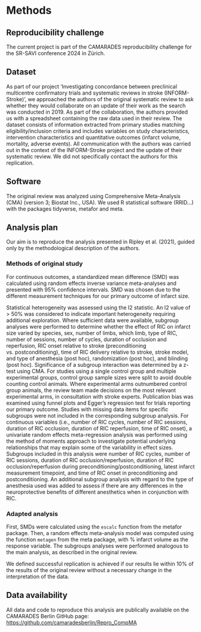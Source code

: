 # Methods

```{=html}
<!-- 
- Detail the methods you used in your reproducibility attempt and how closely they match the published methods.
- Describe any contact with authors you made regarding the materials or methods you needed for the replication attempt.
- Please attach any code or other methods you used as an appendix. -->
```
## Reproducibility challenge

The current project is part of the CAMARADES reproducibility challenge for the SR-SAVI conference 2024 in Zürich.

## Dataset

As part of our project 'Investigating concordance between preclinical multicentre confirmatory trials and systematic reviews in stroke (INFORM-Stroke)', we approached the authors of the original systematic review to ask whether they would collaborate on an update of their work as the search was conducted in 2019. As part of the collaboration, the authors provided us with a spreadsheet containing the raw data used in their review. The dataset consists of information extracted from primary studies matching eligibility/inclusion criteria and includes variables on study characteristics, intervention characteristics and quantitative outcomes (infarct volume, mortality, adverse events). All communication with the authors was carried out in the context of the INFORM-Stroke project and the update of their systematic review. We did not specifically contact the authors for this replication.

## Software

The original review was analyzed using Comprehensive Meta-Analysis (CMA) (version 3; Biostat Inc., USA). We used R statistical software (RRID...) with the packages tidyverse, metafor and meta.

## Analysis plan

Our aim is to reproduce the analysis presented in Ripley et al. (2021), guided only by the methodological description of the authors.

### Methods of original study

For continuous outcomes, a standardized mean difference (SMD) was calculated using random effects inverse variance meta-analyses and presented with 95% confidence intervals. SMD was chosen due to the different measurement techniques for our primary outcome of infarct size.

Statistical heterogeneity was assessed using the I2 statistic. An I2 value of \> 50% was considered to indicate important heterogeneity requiring additional exploration. Where sufficient data were available, subgroup analyses were performed to determine whether the effect of RIC on infarct size varied by species, sex, number of limbs, which limb, type of RIC, number of sessions, number of cycles, duration of occlusion and reperfusion, RIC onset relative to stroke (preconditioning vs. postconditioning), time of RIC delivery relative to stroke, stroke model, and type of anesthesia (post hoc), randomization (post hoc), and blinding (post hoc). Significance of a subgroup interaction was determined by a z-test using CMA. For studies using a single control group and multiple experimental groups, control group sample sizes were split to avoid double counting control animals. Where experimental arms outnumbered control group animals, the review team made decisions on the most relevant experimental arms, in consultation with stroke experts. Publication bias was examined using funnel plots and Egger’s regression test for trials reporting our primary outcome. Studies with missing data items for specific subgroups were not included in the corresponding subgroup analysis. For continuous variables (i.e., number of RIC cycles, number of RIC sessions, duration of RIC occlusion, duration of RIC reperfusion, time of RIC onset), a univariate random effects meta-regression analysis was performed using the method of moments approach to investigate potential underlying relationships that may explain some of the variability in effect sizes. Subgroups included in this analysis were number of RIC cycles, number of RIC sessions, duration of RIC occlusion/reperfusion, duration of RIC occlusion/reperfusion during preconditioning/postconditioning, latest infarct measurement timepoint, and time of RIC onset in preconditioning and postconditioning. An additional subgroup analysis with regard to the type of anesthesia used was added to assess if there are any differences in the neuroprotective benefits of different anesthetics when in conjunction with RIC.

### Adapted analysis

First, SMDs were calculated using the `escalc` function from the metafor package. Then, a random effects meta-analysis model was computed using the function `metagen` from the meta package, with % infarct volume as the response variable. The subgroups analyses were performed analogous to the main analysis, as described in the original review. 

We defined successful replication is achieved if our results lie within 10% of the results of the original review without a necessary change in the interpretation of the data.

## Data availability

All data and code to reproduce this analysis are publically available on the CAMARADES Berlin GitHub page: <https://github.com/camaradesberlin/Repro_CompMA>
